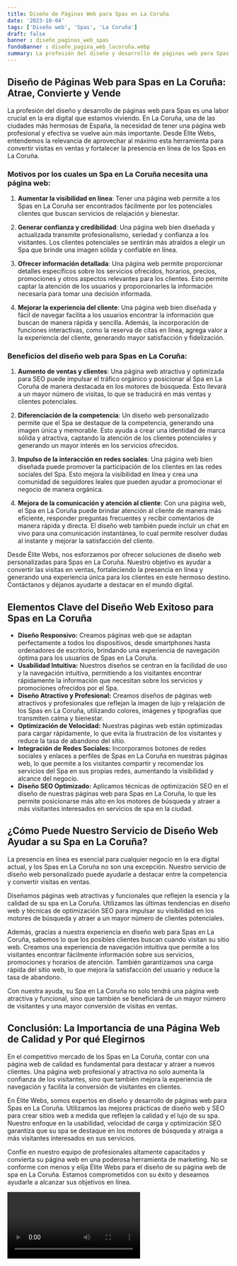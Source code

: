 ```yaml
---
title: Diseño de Páginas Web para Spas en La Coruña
date: '2023-10-04'
tags: ['Diseño web', 'Spas', 'La Coruña']
draft: false
banner : diseño_paginas_web_spas
fondoBanner : diseño_pagina_web_lacoruña.webp
summary: La profesión del diseño y desarrollo de páginas web para Spas es una labor crucial en la era digital que estamos viviendo. En La Coruña, una de las ciudades más hermosas de España, la necesidad de tener una página web profesional y efectiva se vuelve aún más importante. Desde Élite Webs, entendemos la relevancia de aprovechar al máximo esta herramienta para convertir visitas en ventas y fortalecer la presencia en línea de los Spas en La Coruña.
---
```


## Diseño de Páginas Web para Spas en La Coruña: Atrae, Convierte y Vende

La profesión del diseño y desarrollo de páginas web para Spas es una labor crucial en la era digital que estamos viviendo. En La Coruña, una de las ciudades más hermosas de España, la necesidad de tener una página web profesional y efectiva se vuelve aún más importante. Desde Élite Webs, entendemos la relevancia de aprovechar al máximo esta herramienta para convertir visitas en ventas y fortalecer la presencia en línea de los Spas en La Coruña.

### Motivos por los cuales un Spa en La Coruña necesita una página web:

1. **Aumentar la visibilidad en línea**: Tener una página web permite a los Spas en La Coruña ser encontrados fácilmente por los potenciales clientes que buscan servicios de relajación y bienestar.

2. **Generar confianza y credibilidad**: Una página web bien diseñada y actualizada transmite profesionalismo, seriedad y confianza a los visitantes. Los clientes potenciales se sentirán más atraídos a elegir un Spa que brinde una imagen sólida y confiable en línea.

3. **Ofrecer información detallada**: Una página web permite proporcionar detalles específicos sobre los servicios ofrecidos, horarios, precios, promociones y otros aspectos relevantes para los clientes. Esto permite captar la atención de los usuarios y proporcionarles la información necesaria para tomar una decisión informada.

4. **Mejorar la experiencia del cliente**: Una página web bien diseñada y fácil de navegar facilita a los usuarios encontrar la información que buscan de manera rápida y sencilla. Además, la incorporación de funciones interactivas, como la reserva de citas en línea, agrega valor a la experiencia del cliente, generando mayor satisfacción y fidelización.

### Beneficios del diseño web para Spas en La Coruña:

1. **Aumento de ventas y clientes**: Una página web atractiva y optimizada para SEO puede impulsar el tráfico orgánico y posicionar al Spa en La Coruña de manera destacada en los motores de búsqueda. Esto llevará a un mayor número de visitas, lo que se traducirá en más ventas y clientes potenciales.

2. **Diferenciación de la competencia**: Un diseño web personalizado permite que el Spa se destaque de la competencia, generando una imagen única y memorable. Esto ayuda a crear una identidad de marca sólida y atractiva, captando la atención de los clientes potenciales y generando un mayor interés en los servicios ofrecidos.

3. **Impulso de la interacción en redes sociales**: Una página web bien diseñada puede promover la participación de los clientes en las redes sociales del Spa. Esto mejora la visibilidad en línea y crea una comunidad de seguidores leales que pueden ayudar a promocionar el negocio de manera orgánica.

4. **Mejora de la comunicación y atención al cliente**: Con una página web, el Spa en La Coruña puede brindar atención al cliente de manera más eficiente, responder preguntas frecuentes y recibir comentarios de manera rápida y directa. El diseño web también puede incluir un chat en vivo para una comunicación instantánea, lo cual permite resolver dudas al instante y mejorar la satisfacción del cliente.

Desde Élite Webs, nos esforzamos por ofrecer soluciones de diseño web personalizadas para Spas en La Coruña. Nuestro objetivo es ayudar a convertir las visitas en ventas, fortaleciendo la presencia en línea y generando una experiencia única para los clientes en este hermoso destino. Contáctanos y déjanos ayudarte a destacar en el mundo digital.

<GifSeo />

<Cta />

## Elementos Clave del Diseño Web Exitoso para Spas en La Coruña

- **Diseño Responsivo:** Creamos páginas web que se adaptan perfectamente a todos los dispositivos, desde smartphones hasta ordenadores de escritorio, brindando una experiencia de navegación óptima para los usuarios de Spas en La Coruña.
- **Usabilidad Intuitiva:** Nuestros diseños se centran en la facilidad de uso y la navegación intuitiva, permitiendo a los visitantes encontrar rápidamente la información que necesitan sobre los servicios y promociones ofrecidos por el Spa.
- **Diseño Atractivo y Profesional:** Creamos diseños de páginas web atractivos y profesionales que reflejan la imagen de lujo y relajación de los Spas en La Coruña, utilizando colores, imágenes y tipografías que transmiten calma y bienestar.
- **Optimización de Velocidad:** Nuestras páginas web están optimizadas para cargar rápidamente, lo que evita la frustración de los visitantes y reduce la tasa de abandono del sitio.
- **Integración de Redes Sociales:** Incorporamos botones de redes sociales y enlaces a perfiles de Spas en La Coruña en nuestras páginas web, lo que permite a los visitantes compartir y recomendar los servicios del Spa en sus propias redes, aumentando la visibilidad y alcance del negocio.
- **Diseño SEO Optimizado:** Aplicamos técnicas de optimización SEO en el diseño de nuestras páginas web para Spas en La Coruña, lo que les permite posicionarse más alto en los motores de búsqueda y atraer a más visitantes interesados en servicios de spa en la ciudad.

## ¿Cómo Puede Nuestro Servicio de Diseño Web Ayudar a su Spa en La Coruña?

La presencia en línea es esencial para cualquier negocio en la era digital actual, y los Spas en La Coruña no son una excepción. Nuestro servicio de diseño web personalizado puede ayudarle a destacar entre la competencia y convertir visitas en ventas. 

Diseñamos páginas web atractivas y funcionales que reflejen la esencia y la calidad de su spa en La Coruña. Utilizamos las últimas tendencias en diseño web y técnicas de optimización SEO para impulsar su visibilidad en los motores de búsqueda y atraer a un mayor número de clientes potenciales.

Además, gracias a nuestra experiencia en diseño web para Spas en La Coruña, sabemos lo que los posibles clientes buscan cuando visitan su sitio web. Creamos una experiencia de navegación intuitiva que permite a los visitantes encontrar fácilmente información sobre sus servicios, promociones y horarios de atención. También garantizamos una carga rápida del sitio web, lo que mejora la satisfacción del usuario y reduce la tasa de abandono.

Con nuestra ayuda, su Spa en La Coruña no solo tendrá una página web atractiva y funcional, sino que también se beneficiará de un mayor número de visitantes y una mayor conversión de visitas en ventas.

## Conclusión: La Importancia de una Página Web de Calidad y Por qué Elegirnos

En el competitivo mercado de los Spas en La Coruña, contar con una página web de calidad es fundamental para destacar y atraer a nuevos clientes. Una página web profesional y atractiva no solo aumenta la confianza de los visitantes, sino que también mejora la experiencia de navegación y facilita la conversión de visitantes en clientes.

En Élite Webs, somos expertos en diseño y desarrollo de páginas web para Spas en La Coruña. Utilizamos las mejores prácticas de diseño web y SEO para crear sitios web a medida que reflejen la calidad y el lujo de su spa. Nuestro enfoque en la usabilidad, velocidad de carga y optimización SEO garantiza que su spa se destaque en los motores de búsqueda y atraiga a más visitantes interesados en sus servicios.

Confíe en nuestro equipo de profesionales altamente capacitados y convierta su página web en una poderosa herramienta de marketing. No se conforme con menos y elija Élite Webs para el diseño de su página web de spa en La Coruña. Estamos comprometidos con su éxito y deseamos ayudarle a alcanzar sus objetivos en línea.

<Video />

<CtaBot job='Spas' city='La Coruña'/>

<Gmaps query='La Coruña+españa+maps' />